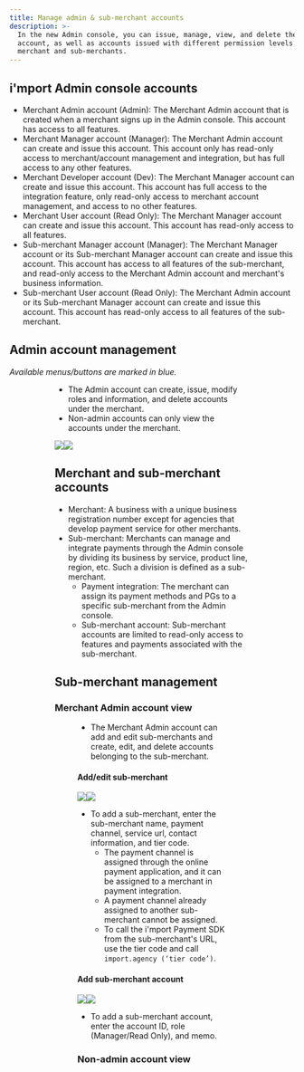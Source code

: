 ```yaml
---
title: Manage admin & sub-merchant accounts
description: >-
  In the new Admin console, you can issue, manage, view, and delete the Admin
  account, as well as accounts issued with different permission levels under the
  merchant and sub-merchants.
---
```



## i'mport Admin console accounts

- Merchant Admin account (Admin): The Merchant Admin account that is created when a merchant signs up in the Admin console. This account has access to all features.
- Merchant Manager account (Manager): The Merchant Admin account can create and issue this account. This account only has read-only access to merchant/account management and integration, but has full access to any other features.
- Merchant Developer account (Dev): The Merchant Manager account can create and issue this account. This account has full access to the integration feature, only read-only access to merchant account management, and access to no other features.
- Merchant User account (Read Only): The Merchant Manager account can create and issue this account. This account has read-only access to all features.
- Sub-merchant Manager account (Manager): The Merchant Manager account or its Sub-merchant Manager account can create and issue this account. This account has access to all features of the sub-merchant, and read-only access to the Merchant Admin account and merchant's business information.
- Sub-merchant User account (Read Only): The Merchant Admin account or its Sub-merchant Manager account can create and issue this account. This account has read-only access to all features of the sub-merchant.

## Admin account management

_Available menus/buttons are marked in blue._

<Figure src="/gitbook-assets/en/image (32).png" caption="Admin account view" />

<Figure
  src="/gitbook-assets/en/image (39).png"
  caption="Non-admin account view"
/>

- The Admin account can create, issue, modify roles and information, and delete accounts under the merchant.
- Non-admin accounts can only view the accounts under the merchant.

![](/gitbook-assets/en/image.png)![](</gitbook-assets/en/image (252).png>)

## Merchant and sub-merchant accounts

- Merchant: A business with a unique business registration number except for agencies that develop payment service for other merchants.
- Sub-merchant: Merchants can manage and integrate payments through the Admin console by dividing its business by service, product line, region, etc. Such a division is defined as a sub-merchant.
  - Payment integration: The merchant can assign its payment methods and PGs to a specific sub-merchant from the Admin console.
  - Sub-merchant account: Sub-merchant accounts are limited to read-only access to features and payments associated with the sub-merchant.

## Sub-merchant management

### Merchant Admin account view

<Figure
  src="/gitbook-assets/en/image (62).png"
  caption="Merchant Admin account view"
/>

- The Merchant Admin account can add and edit sub-merchants and create, edit, and delete accounts belonging to the sub-merchant.

#### Add/edit sub-merchant

![](</gitbook-assets/en/image (120).png>)![](</gitbook-assets/en/image (155).png>)

- To add a sub-merchant, enter the sub-merchant name, payment channel, service url, contact information, and tier code.
  - The payment channel is assigned through the online payment application, and it can be assigned to a merchant in payment integration.
  - A payment channel already assigned to another sub-merchant cannot be assigned.
  - To call the i'mport Payment SDK from the sub-merchant's URL, use the tier code and call `import.agency (‘tier code’)`.

#### Add sub-merchant account

![](</gitbook-assets/en/image (100).png>)![](</gitbook-assets/en/image (278).png>)

- To add a sub-merchant account, enter the account ID, role (Manager/Read Only), and memo.

### Non-admin account view

<Figure
  src="/gitbook-assets/en/image (273).png"
  caption="Non-admin Merchant account view"
/>

<Figure
  src="/gitbook-assets/en/image (262).png"
  caption="Sub-merchant Manager account view"
/>

<Figure
  src="/gitbook-assets/en/image (82).png"
  caption="Sub-merchant User account view"
/>
